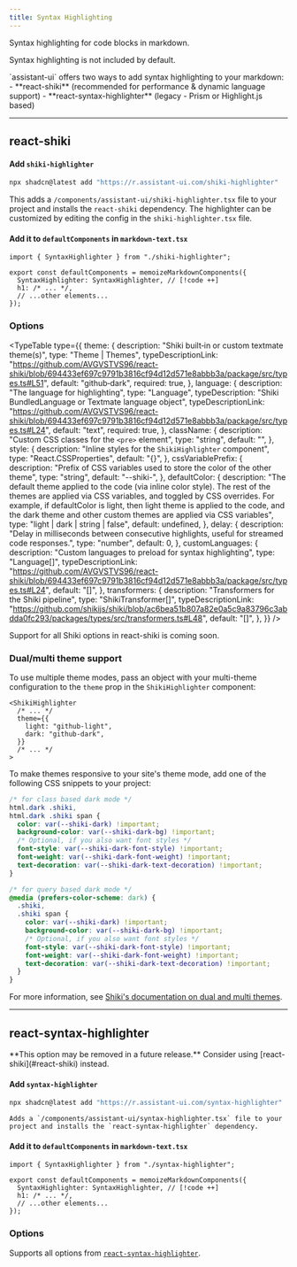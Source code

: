 ```yaml
---
title: Syntax Highlighting
---
```



Syntax highlighting for code blocks in markdown.

<Callout type="warn">Syntax highlighting is not included by default.</Callout>

<Callout type="info">
  `assistant-ui` offers two ways to add syntax highlighting to your markdown: -
  **react-shiki** (recommended for performance & dynamic language support) -
  **react-syntax-highlighter** (legacy - Prism or Highlight.js based)
</Callout>

---

## react-shiki

<Steps>
  <Step>

#### Add `shiki-highlighter`

```bash
npx shadcn@latest add "https://r.assistant-ui.com/shiki-highlighter"
```

This adds a `/components/assistant-ui/shiki-highlighter.tsx` file to your project and
installs the `react-shiki` dependency. The highlighter can be customized by editing
the config in the `shiki-highlighter.tsx` file.

  </Step>
  <Step>

#### Add it to `defaultComponents` in `markdown-text.tsx`

```tsx title="/components/assistant-ui/markdown-text.tsx"
import { SyntaxHighlighter } from "./shiki-highlighter";

export const defaultComponents = memoizeMarkdownComponents({
  SyntaxHighlighter: SyntaxHighlighter, // [!code ++]
  h1: /* ... */,
  // ...other elements...
});
```

  </Step>
</Steps>

### Options

<TypeTable
  type={{
    theme: {
      description: "Shiki built‑in or custom textmate theme(s)",
      type: "Theme | Themes",
      typeDescriptionLink:
        "https://github.com/AVGVSTVS96/react-shiki/blob/694433ef697c9791b3816cf94d12d571e8abbb3a/package/src/types.ts#L51",
      default: "github‑dark",
      required: true,
    },
    language: {
      description: "The language for highlighting",
      type: "Language",
      typeDescription: "Shiki BundledLanguage or Textmate language object",
      typeDescriptionLink:
        "https://github.com/AVGVSTVS96/react-shiki/blob/694433ef697c9791b3816cf94d12d571e8abbb3a/package/src/types.ts#L24",
      default: "text",
      required: true,
    },
    className: {
      description: "Custom CSS classes for the `<pre>` element",
      type: "string",
      default: "",
    },
    style: {
      description: "Inline styles for the `ShikiHighlighter` component",
      type: "React.CSSProperties",
      default: "{}",
    },
    cssVariablePrefix: {
      description:
        "Prefix of CSS variables used to store the color of the other theme",
      type: "string",
      default: "--shiki-",
    },
    defaultColor: {
      description:
        "The default theme applied to the code (via inline color style). The rest of the themes are applied via CSS variables, and toggled by CSS overrides. For example, if defaultColor is light, then light theme is applied to the code, and the dark theme and other custom themes are applied via CSS variables",
      type: "light | dark | string | false",
      default: undefined,
    },
    delay: {
      description:
        "Delay in milliseconds between consecutive highlights, useful for streamed code responses.",
      type: "number",
      default: 0,
    },
    customLanguages: {
      description: "Custom languages to preload for syntax highlighting",
      type: "Language[]",
      typeDescriptionLink:
        "https://github.com/AVGVSTVS96/react-shiki/blob/694433ef697c9791b3816cf94d12d571e8abbb3a/package/src/types.ts#L24",
      default: "[]",
    },
    transformers: {
      description: "Transformers for the Shiki pipeline",
      type: "ShikiTransformer[]",
      typeDescriptionLink:
        "https://github.com/shikijs/shiki/blob/ac6bea51b807a82e0a5c9a83796c3abdda0fc293/packages/types/src/transformers.ts#L48",
      default: "[]",
    },
  }}
/>

<Callout type="info">
  Support for all Shiki options in react-shiki is coming soon.
</Callout>

### Dual/multi theme support

To use multiple theme modes, pass an object with your multi-theme configuration to the `theme` prop in the `ShikiHighlighter` component:

```tsx title="/components/assistant-ui/shiki-highlighter.tsx"
<ShikiHighlighter
  /* ... */
  theme={{
    light: "github-light",
    dark: "github-dark",
  }}
  /* ... */
>
```

To make themes responsive to your site's theme mode, add one of the following CSS snippets to your project:

```css title="shiki.css"
/* for class based dark mode */
html.dark .shiki,
html.dark .shiki span {
  color: var(--shiki-dark) !important;
  background-color: var(--shiki-dark-bg) !important;
  /* Optional, if you also want font styles */
  font-style: var(--shiki-dark-font-style) !important;
  font-weight: var(--shiki-dark-font-weight) !important;
  text-decoration: var(--shiki-dark-text-decoration) !important;
}

/* for query based dark mode */
@media (prefers-color-scheme: dark) {
  .shiki,
  .shiki span {
    color: var(--shiki-dark) !important;
    background-color: var(--shiki-dark-bg) !important;
    /* Optional, if you also want font styles */
    font-style: var(--shiki-dark-font-style) !important;
    font-weight: var(--shiki-dark-font-weight) !important;
    text-decoration: var(--shiki-dark-text-decoration) !important;
  }
}
```

For more information, see [Shiki's documentation on dual and multi themes](https://shiki.style/guide/dual-themes).

---

## react-syntax-highlighter

<Callout type="warn">
  **This option may be removed in a future release.** Consider using
  [react-shiki](#react-shiki) instead.
</Callout>

<Steps>
  <Step>

#### Add `syntax-highlighter`

```bash
npx shadcn@latest add "https://r.assistant-ui.com/syntax-highlighter"
```

    Adds a `/components/assistant-ui/syntax-highlighter.tsx` file to your project and installs the `react-syntax-highlighter` dependency.

  </Step>
  <Step>

#### Add it to `defaultComponents` in `markdown-text.tsx`

```tsx title="/components/assistant-ui/markdown-text.tsx"
import { SyntaxHighlighter } from "./syntax-highlighter";

export const defaultComponents = memoizeMarkdownComponents({
  SyntaxHighlighter: SyntaxHighlighter, // [!code ++]
  h1: /* ... */,
  // ...other elements...
});
```

  </Step>
</Steps>

### Options

Supports all options from [`react-syntax-highlighter`](https://github.com/react-syntax-highlighter/react-syntax-highlighter#props).

